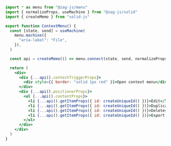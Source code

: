 ```jsx
import * as menu from "@zag-js/menu"
import { normalizeProps, useMachine } from "@zag-js/solid"
import { createMemo } from "solid-js"

export function ContextMenu() {
  const [state, send] = useMachine(
    menu.machine({
      "aria-label": "File",
    }),
  )

  const api = createMemo(() => menu.connect(state, send, normalizeProps))

  return (
    <div>
      <div {...api().contextTriggerProps}>
        <div style={{ border: "solid 1px red" }}>Open context menu</div>
      </div>
      <div {...api().positionerProps}>
        <ul {...api().contentProps}>
          <li {...api().getItemProps({ id: createUniqueId() })}>Edit</li>
          <li {...api().getItemProps({ id: createUniqueId() })}>Duplicate</li>
          <li {...api().getItemProps({ id: createUniqueId() })}>Delete</li>
          <li {...api().getItemProps({ id: createUniqueId() })}>Export...</li>
        </ul>
      </div>
    </div>
  )
}
```
